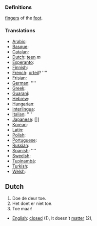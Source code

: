 ===Definitions===

[[finger]]s of the [[foot]].

===Translations===
*[[Arabic]]: [[]]
*[[Basque]]: [[]]
*[[Catalan]]: [[]]
*[[Dutch]]: [[teen]] ''m''
*[[Esperanto]]: [[]]
*[[Finnish]]: [[]]
*[[French]]: [[orteil]]? ''''
*[[Frisian]]: [[]]
*[[German]]: [[]] ''''
*[[Greek]]: [[]]
*[[Guarani]]: [[]]
*[[Hebrew]]: [[]]
*[[Hungarian]]: [[]]
*[[Interlingua]]: [[]]
*[[Italian]]: [[]] ''''
*[[Japanese]]: []]
*[[Korean]]: [[]]
*[[Latin]]: [[]]
*[[Polish]]: [[]]
*[[Portuguese]]: [[]]
*[[Russian]]: [[]]
*[[Spanish]]: [[]] ''''
*[[Swedish]]: [[]]
*[[Tupinambá]]: [[]]
*[[Turkish]]: [[]]
*[[Welsh]]: [[]]

==Dutch==

# Doe de deur toe.
# Het doet er niet toe.
# Toe maar!

*[[English]]: [[closed]] (1), It doesn't [[matter]] (2),